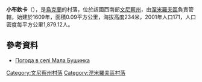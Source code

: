 {{coord|48|53|12|N|28|45|18|E|scale:30000|display=title}}

'''小布欽卡'''（{{lang-uk|Мала Бушинка}}），是[[烏克蘭|烏克蘭]]的村落，位於該國西南部[[文尼察州|文尼察州]]，由[[涅米羅夫區|涅米羅夫區]]負責管轄，始建於1609年，面積0.09平方公里，海拔高度234米，2001年人口171，人口密度每平方公里1,879.12人。

==參考資料==
* [http://weather.in.ua/ua/vinnickaja/14474 Погода в селі Мала Бушинка] {{Wayback|url=http://weather.in.ua/ua/vinnickaja/14474 |date=20181019164233 }}

[[Category:文尼察州村落|Category:文尼察州村落]]
[[Category:涅米羅夫區村落|Category:涅米羅夫區村落]]


{{Vinnytsia-geo-stub}}